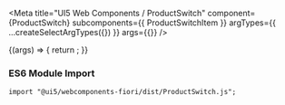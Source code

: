 

<Meta
  title="UI5 Web Components / ProductSwitch"
  component={ProductSwitch}
  subcomponents={{ ProductSwitchItem }}
  argTypes={{
    ...createSelectArgTypes({})
  }}
  args={{}}
/>

<DocsHeader />

<Canvas>
  <Story name="Default">
    {(args) => {
      return <ProductSwitch {...args} />;
    }}
  </Story>
</Canvas>

<ArgsTable story="." />
<h3>ES6 Module Import</h3>
<code>import "@ui5/webcomponents-fiori/dist/ProductSwitch.js";</code>
